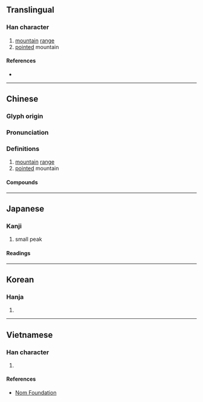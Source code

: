 {{also|峦}}
{{character info/new}}
==Translingual==

===Han character===
{{Han char|rn=46|rad=山|as=19|sn=22|four=22772|canj=VFU|ids=⿱䜌山}}

# [[mountain]] [[range]]
# [[point]]ed mountain

====References====
* {{Han ref|kx=0322.430|dkj=08640|dj=0623.090|hdz=10808.120|uh=5DD2|ud=24018|bh=C572|bd=50546}}

----

==Chinese==
{{zh-forms|s=峦}}

===Glyph origin===
{{Han etym}}

===Pronunciation===
{{zh-pron
|m=luán
|c=lyun4
|mn=loân
|mc=y
|oc=y
|cat=
}}

===Definitions===
{{zh-hanzi}}

# [[mountain]] [[range]]
# [[point]]ed mountain

====Compounds====
{{zh-der|封巒|層巒疊嶂|山巒|岡巒|峰巒|巒兄巒弟|疊嶺層巒|萬巒鄉|秀姑巒溪}}

----

==Japanese==

===Kanji===
{{ja-kanji|grade=|rs=山19}}

# small peak

====Readings====
{{ja-readings
|goon=らん
|kanon=らん
|kun=みね-}}

----

==Korean==

===Hanja===
{{ko-hanja|hangeul=만|rv=man|mr=man}}

# {{defn|lang=ko|sort=山19}}

----

==Vietnamese==

===Han character===
{{vi-readings|rs=山19|hanviet=loại}}

# {{defn|lang=vi|sort=山19}}

====References====
* [http://nomfoundation.org/common/nom_details.php?codepoint=5dd2 Nom Foundation]